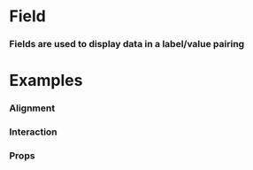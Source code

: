 
<Meta title="Atoms/Field" component={Field} />

# Field

### Fields are used to display data in a label/value pairing

<Preview withToolbar>
  <Story name="Standard">
    <Field
      id="Field"
      label="Field Name"
      value="Field Value"
    />
  </Story>
</Preview>

# Examples

### Alignment

<Preview>
  <Story name="Alignment">
    <FieldGroup columns={3} >
      <Field
        id="Default"
        label="Inline Field (Default)"
        value="Field Value"
      />
      <Field
        id="Vertical"
        label="Vertically Aligned Field"
        value="Field Value"
        align="vertical"
      />
      <Field
        id="Edge"
        label="Edge Aligned Field"
        value="Field Value"
        align="edge"
      />
    </FieldGroup>
  </Story>
</Preview>

### Interaction

<Preview>
  <Story name="Interaction">
    <FieldGroup columns={2} >
      <Field
        id="Standard Value"
        label="Field Name"
        value="Standard Value"
      />
      <Field
        id="Linked Value"
        label="Field Name"
        value="Linked Value"
        onClick
      />
    </FieldGroup>
  </Story>
</Preview>

### Props
<Props of={Field} />
